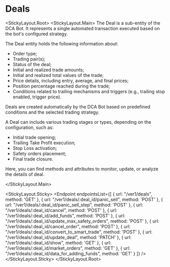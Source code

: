 
# Deals

<StickyLayout.Root>
<StickyLayout.Main>
The Deal is a sub-entity of the DCA Bot. It represents a single automated transaction executed based on the bot's configured strategy.

The Deal entity holds the following information about:

* Order type;
* Trading pair(s);
* Status of the deal;
* Initial and realized trade amounts;
* Initial and realized total values of the trade;
* Price details, including entry, average, and final prices;
* Position percentage reached during the trade;
* Conditions related to trailing mechanisms and triggers (e.g., trailing stop enabled, trigger price).

Deals are created automatically by the DCA Bot based on predefined conditions and the selected trading strategy.

A Deal can include various trading stages or types, depending on the configuration, such as:

* Initial trade opening;
* Trailing Take Profit execution;
* Stop Loss activation;
* Safety orders placement;
* Final trade closure.

Here, you can find methods and attributes to monitor, update, or analyze the details of deal.

</StickyLayout.Main>

<StickyLayout.Sticky>
<Endpoint
  endpointsList={[
    {
      url: "/ver1/deals",
      method: 'GET'
    },
    {
      url: "/ver1/deals/:deal_id/panic_sell",
      method: 'POST'
    },
    {
      url: "/ver1/deals/:deal_id/panic_sell_step",
      method: 'POST'
    },
     {
      url: "/ver1/deals/:deal_id/cancel",
      method: 'POST'
    },
    {
      url: "/ver1/deals/:deal_id/add_funds",
      method: 'POST'
    },
     {
      url: "/ver1/deals/:deal_id/update_max_safety_orders",
      method: 'POST'
    },
    {
      url: "/ver1/deals/:deal_id/cancel_order",
      method: 'POST'
    },
    {
      url: "/ver1/deals/:deal_id/convert_to_smart_trade",
      method: 'POST'
    },
    {
      url: "/ver1/deals/:deal_id/update_deal",
      method: 'PATCH'
    },
    {
      url: "/ver1/deals/:deal_id/show",
      method: 'GET'
    },
     {
      url: "/ver1/deals/:deal_id/market_orders",
      method: 'GET'
    },
    {
      url: "/ver1/deals/:deal_id/data_for_adding_funds",
      method: 'GET'
    }
  ]}
/>
</StickyLayout.Sticky>
</StickyLayout.Root>
